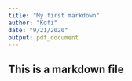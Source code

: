 ```yaml
---
title: "My first markdown"
author: "Kofi"
date: "9/21/2020"
output: pdf_document
---
```


## This is a markdown file